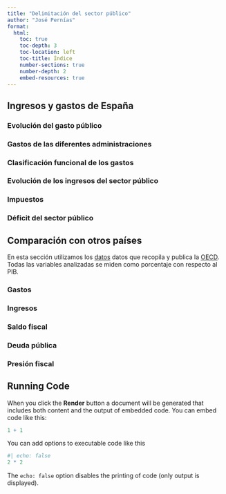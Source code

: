 ```yaml
---
title: "Delimitación del sector público"
author: "José Pernías"
format: 
  html:
    toc: true
    toc-depth: 3
    toc-location: left
    toc-title: Índice
    number-sections: true
    number-depth: 2
    embed-resources: true
---
```


## Ingresos y gastos de España

### Evolución del gasto público

### Gastos de las diferentes administraciones

### Clasificación funcional de los gastos

### Evolución de los ingresos del sector público

### Impuestos 

### Déficit del sector público

## Comparación con otros países

En esta sección utilizamos los [datos](https://data.oecd.org/government.htm){target="_blank"} datos que recopila y publica la [OECD](https://www.oecd.org){target="_blank"}. Todas las variables analizadas se miden como porcentaje con respecto al PIB.

### Gastos 

### Ingresos

### Saldo fiscal

### Deuda pública

### Presión fiscal

## Running Code

When you click the **Render** button a document will be generated that includes both content and the output of embedded code. You can embed code like this:

```r
1 + 1
```

You can add options to executable code like this 

```r
#| echo: false
2 * 2
```

The `echo: false` option disables the printing of code (only output is displayed).
